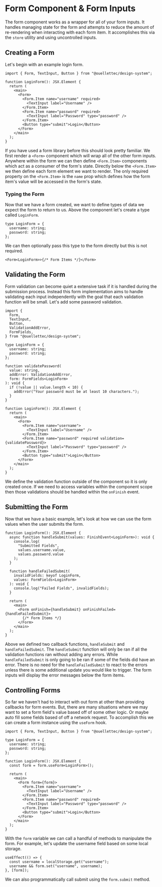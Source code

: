 
<Meta title="Components/Form" />

# Form Component & Form Inputs

The form component works as a wrapper for all of your form inputs. It handles managing state for the form and attempts to reduce the amount of re-rendering when interacting with each form item. It accomplishes this via the `store` utility and using uncontrolled inputs.

## Creating a Form

Let's begin with an example login form.

```tsx
import { Form, TextInput, Button } from "@ouellettec/design-system";

function LoginForm(): JSX.Element {
  return (
    <main>
      <Form>
        <Form.Item name="username" required>
          <TextInput label="Username" />
        </Form.Item>
        <Form.Item name="password" required>
          <TextInput label="Password" type="password" />
        </Form.Item>
        <Button type="submit">Login</Button>
      </Form>
    </main>
  );
}
```

If you have used a form library before this should look pretty familiar. We first render a `<Form>` component which will wrap all of the other form inputs. Anywhere within the form we can then define `<Form.Item>` components which act as a consumer of the form's state. Directly below the `<Form.Item>` we then define each form element we want to render. The only required property on the `<Form.Item>` is the `name` prop which defines how the form item's value will be accessed in the form's state.

### Typing the Form

Now that we have a form created, we want to define types of data we expect the form to return to us. Above the component let's create a type called `LoginForm`.

```tsx
type LoginForm = {
  username: string;
  password: string;
};
```

We can then optionally pass this type to the form directly but this is not required.

```tsx
<Form<LoginForm>>{/* Form Items */}</Form>
```

## Validating the Form

Form validation can become quiet a extensive task if it is handled during the submission process. Instead this form implementation aims to handle validating each input independently with the goal that each validation function will be small. Let's add some password validation.

```tsx
import {
  Form,
  TextInput,
  Button,
  ValidationAddError,
  FormFields,
} from "@ouellettec/design-system";

type LoginForm = {
  username: string;
  password: string;
};

function validatePassword(
  value: string,
  addError: ValidationAddError,
  form: FormFields<LoginForm>
): void {
  if (!value || value.length < 10) {
    addError("Your password must be at least 10 characters.");
  }
}

function LoginForm(): JSX.Element {
  return (
    <main>
      <Form>
        <Form.Item name="username">
          <TextInput label="Username" />
        </Form.Item>
        <Form.Item name="password" required validation={validatePassword}>
          <TextInput label="Password" type="password" />
        </Form.Item>
        <Button type="submit">Login</Button>
      </Form>
    </main>
  );
}
```

We define the validation function outside of the component so it is only created once. If we need to access variables within the component scope then those validations should be handled within the `onFinish` event.

## Submitting the Form

Now that we have a basic example, let's look at how we can use the form values when the user submits the form.

```tsx
function LoginForm(): JSX.Element {
  async function handleSubmit(values: FinishEvent<LoginForm>): void {
    console.log(
      "Submitted Fields",
      values.username.value,
      values.password.value
    );
  }

  function handleFailedSubmit(
    invalidFields: keyof LoginForm,
    values: FormFields<LoginForm>
  ): void {
    console.log("Failed Fields", invalidFields);
  }

  return (
    <main>
      <Form onFinish={handleSubmit} onFinishFailed={handleFailedSubmit}>
        {/* Form Items */}
      </Form>
    </main>
  );
}
```

Above we defined two callback functions, `handleSubmit` and `handleFailedSubmit`. The `handleSubmit` function will only be ran if all the validation functions ran without adding any errors. While `handleFailedSubmit` is only going to be ran if some of the fields did have an error. There is no need for the `handleFailedSubmit` to react to the errors unless there is some additional update you would like to trigger. The form inputs will display the error messages below the form items.

## Controlling Forms

So far we haven't had to interact with out form at other than providing callbacks for form events. But, there are many situations where we may want to set a form field's value based off of some other logic. Or maybe auto fill some fields based of off a network request. To accomplish this we can create a form instance using the `useForm` hook.

```tsx
import { Form, TextInput, Button } from "@ouellettec/design-system";

type LoginForm = {
  username: string;
  password: string;
};

function LoginForm(): JSX.Element {
  const form = form.useForm<LoginForm>();

  return (
    <main>
      <Form form={form}>
        <Form.Item name="username">
          <TextInput label="Username" />
        </Form.Item>
        <Form.Item name="password" required>
          <TextInput label="Password" type="password" />
        </Form.Item>
        <Button type="submit">Login</Button>
      </Form>
    </main>
  );
}
```

With the `form` variable we can call a handful of methods to manipulate the form. For example, let's update the username field based on some local storage.

```tsx
useEffect(() => {
  const username = localStorage.get("username");
  username && form.set("username", username);
}, [form]);
```

We can also programmatically call submit using the `form.submit` method.
